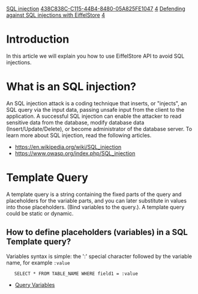 [[Property:link_title|SQL injection]]
[[Property:uuid|438C838C-C115-44B4-8480-05A825FE1047]]
[[Property:weight|4]]
[[Property:title|Defending against SQL injections with EiffelStore]]
[[Property:weight|4]]


= Introduction =
In this article we will explain you how to use EiffelStore API to avoid SQL injections.

= What is an SQL injection? =
An SQL injection attack is a coding technique that inserts, or "injects", an SQL query via the input data, passing unsafe input from the client to the application. A successful SQL injection can enable the attacker to read sensitive data from the database, modify database data (Insert/Update/Delete), or become administrator of the database server.  To learn more about SQL injection, read the following articles.

{{SeeAlso| To learn more about SQL injection, read the following articles. }}

* [https://en.wikipedia.org/wiki/SQL_injection https://en.wikipedia.org/wiki/SQL_injection]
* [https://www.owasp.org/index.php/SQL_injection https://www.owasp.org/index.php/SQL_injection]


= Template Query =
A template query is a string containing the fixed parts of the query and placeholders for the variable parts, and you can later substitute in values into those placeholders. (Bind variables to the query.). A template query could be static or dynamic.

{{Note|the way you bind variables to the query is quite important and it will define if your query is safe and avoid a SQL Injection attack.}}

== How to define placeholders (variables) in a SQL Template query? ==
Variables syntax is simple: the ':' special character followed by the variable name, for example <code>:value</code> 

   	<code>SELECT * FROM  TABLE_NAME WHERE field1 = :value</code>

{{SeeAlso| To learn more about EiffelStore query variables read the following article}}
* [https://www.eiffel.org/doc/solutions/Query%20variables Query Variables]



